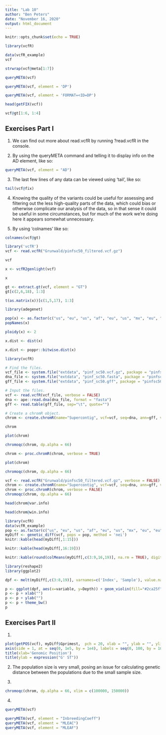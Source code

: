 ```yaml
---
title: "Lab 10"
author: "Ben Peters"
date: "November 16, 2020"
output: html_document
---
```


```r
knitr::opts_chunk$set(echo = TRUE)
```
```r
library(vcfR)
```

```r
data(vcfR_example)
vcf
```
```r
strwrap(vcf@meta[1:7])
```
```r
queryMETA(vcf)
```
```r
queryMETA(vcf, element = 'DP')
```
```r
queryMETA(vcf, element = 'FORMAT=<ID=DP')
```
```r
head(getFIX(vcf))
```
```r
vcf@gt[1:6, 1:4]
```

## Exercises Part I
1. We can find out more about read.vcfR by running ?read.vcfR in the console.

2. By using the queryMETA command and telling it to display info on the AD element, like so:
```r
queryMETA(vcf, element = "AD")
```

3. The last few lines of any data can be viewed using 'tail', like so:
```r
tail(vcf@fix)
```
4. Knowing the quality of the variants could be useful for assessing and filtering out the less high-quality parts of the data, which could bias or otherwise complicate our analysis of the data, so in that sense it could be useful in some circumstances, but for much of the work we're doing here it appears somewhat unnecessary.

5. By using 'colnames' like so:
```r
colnames(vcf@gt)
```

```r
library('vcfR')
vcf <- read.vcfR("Grunwald/pinfsc50_filtered.vcf.gz")
```
```r
vcf
```
```r
x <- vcfR2genlight(vcf)
```
```r
x
```

```r
gt <- extract.gt(vcf, element = "GT")
gt[c(2,6,18), 1:3]
```
```r
t(as.matrix(x))[c(1,5,17), 1:3]
```
```r
library(adegenet)
```
```r
pop(x) <- as.factor(c("us", "eu", "us", "af", "eu", "us", "mx", "eu", "eu", "sa", "mx", "sa", "us", "sa", "Pmir", "us", "eu", "eu"))
popNames(x)
```
```r
ploidy(x) <- 2
```
```r
x.dist <- dist(x)
```
```r
x.dist <- poppr::bitwise.dist(x)
```
```r
library(vcfR)

# Find the files.
vcf_file <- system.file("extdata", "pinf_sc50.vcf.gz", package = "pinfsc50")
dna_file <- system.file("extdata", "pinf_sc50.fasta", package = "pinfsc50")
gff_file <- system.file("extdata", "pinf_sc50.gff", package = "pinfsc50")

# Input the files.
vcf <- read.vcfR(vcf_file, verbose = FALSE)
dna <- ape::read.dna(dna_file, format = "fasta")
gff <- read.table(gff_file, sep="\t", quote="")

# Create a chromR object.
chrom <- create.chromR(name="Supercontig", vcf=vcf, seq=dna, ann=gff, verbose=TRUE)
```
```r
chrom
```
```r
plot(chrom)
```
```r
chromoqc(chrom, dp.alpha = 66)
```
```r
chrom <- proc.chromR(chrom, verbose = TRUE)
```
```r
plot(chrom)
```
```r
chromoqc(chrom, dp.alpha = 66)
```
```r
vcf <- read.vcfR("Grunwald/pinfsc50_filtered.vcf.gz", verbose = FALSE)
chrom <- create.chromR(name="Supercontig", vcf=vcf, seq=dna, ann=gff, verbose=FALSE)
chrom <- proc.chromR(chrom, verbose = FALSE)
chromoqc(chrom, dp.alpha = 66)
```
```r
head(chrom@var.info)
```
```r
head(chrom@win.info)
```
```r
library(vcfR)
data(vcfR_example)
pop <- as.factor(c("us", "eu", "us", "af", "eu", "us", "mx", "eu", "eu", "sa", "mx", "sa", "us", "sa", "Pmir", "us", "eu", "eu"))
myDiff <- genetic_diff(vcf, pops = pop, method = 'nei')
knitr::kable(head(myDiff[,1:15]))
```
```r
knitr::kable(head(myDiff[,16:19]))
```
```r
knitr::kable(round(colMeans(myDiff[,c(3:9,16,19)], na.rm = TRUE), digits = 3))
```
```r
library(reshape2)
library(ggplot2)

dpf <- melt(myDiff[,c(3:8,19)], varnames=c('Index', 'Sample'), value.name = 'Depth', na.rm=TRUE)
```
```r
p <- ggplot(dpf, aes(x=variable, y=Depth)) + geom_violin(fill="#2ca25f", adjust = 1.2)
p <- p + xlab("")
p <- p + ylab("")
p <- p + theme_bw()
p
```
## Exercises Part II
1. 
```r
plot(getPOS(vcf), myDiff$Gprimest,  pch = 20, xlab = "", ylab = "", ylim = c(0, 1), xaxt = "n")
axis(side = 1, at = seq(0, 1e5, by = 1e4), labels = seq(0, 100, by = 10))
title(xlab='Genomic Position')
title(ylab = expression("G' ST"))
```
2. The population size is very small, posing an issue for calculating genetic distance between the populations due to the small sample size.

3. 
```r
chromoqc(chrom, dp.alpha = 66, xlim = c(100000, 150000))
```
4. 
```r
queryMETA(vcf)
```
```r
queryMETA(vcf, element = "InbreedingCoeff")
queryMETA(vcf, element = "MLEAC")
queryMETA(vcf, element = "MLEAF")
```

